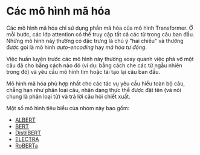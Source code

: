 # Các mô hình mã hóa

<CourseFloatingBanner
    chapter={1}
    classNames="absolute z-10 right-0 top-0"
/>

<Youtube id="MUqNwgPjJvQ" />

Các mô hình mã hóa chỉ sử dụng phần mã hóa của mô hình Transformer. Ở mỗi bước, các lớp attention có thể truy cập tất cả các từ trong câu ban đầu. Những mô hình này thường có đặc trưng là chú ý "hai chiều" và thường được gọi là mô hình _auto-encoding_ hay _mã hóa tự động_.

Việc huấn luyện trước các mô hình này thường xoay quanh việc phá vỡ một câu đã cho bằng cách nào đó (ví dụ: bằng cách che các từ ngẫu nhiên trong đó) và yêu cầu mô hình tìm hoặc tái tạo lại câu ban đầu.

Mô hình mã hóa phù hợp nhất cho các tác vụ yêu cầu hiểu toàn bộ câu, chẳng hạn như phân loại câu, nhận dạng thực thể được đặt tên (và nói chung là phân loại từ) và trả lời câu hỏi chiết xuất.

Một số mô hình tiêu biểu của nhóm này bao gồm:

- [ALBERT](https://huggingface.co/transformers/model_doc/albert.html)
- [BERT](https://huggingface.co/transformers/model_doc/bert.html)
- [DistilBERT](https://huggingface.co/transformers/model_doc/distilbert.html)
- [ELECTRA](https://huggingface.co/transformers/model_doc/electra.html)
- [RoBERTa](https://huggingface.co/transformers/model_doc/roberta.html)
